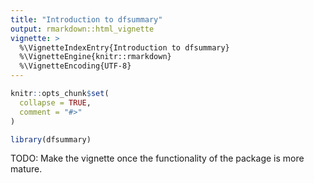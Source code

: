 ```yaml
---
title: "Introduction to dfsummary"
output: rmarkdown::html_vignette
vignette: >
  %\VignetteIndexEntry{Introduction to dfsummary}
  %\VignetteEngine{knitr::rmarkdown}
  %\VignetteEncoding{UTF-8}
---
```


```r
knitr::opts_chunk$set(
  collapse = TRUE,
  comment = "#>"
)
```

```r
library(dfsummary)
```

TODO: Make the vignette once the functionality of the package is more mature.
